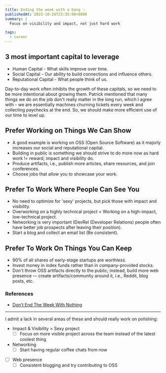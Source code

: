 ```yaml
---
title: Ending the week with a bang 💥
publishedAt: 2023-10-28T23:35:00+0800
summary: |
  Focus on visibility and impact, not just hard work

tags:
  - career
---
```


## 3 most important capital to leverage

- Human Capital - What skills improve over time.
- Social Capital - Our ability to build connections and influence others.
- Reputational Capital - What people think of us.

Day-to-day work often inhibits the growth of these capitals, so we need to be more intentional about growing them.
Patrick mentioned that many things we do on the job don't really matter in the long run, which I agree with - we are
essentially machines churning tickets every week and collecting paychecks at the end. So, we should make more efficient
use of our time to level up.

## Prefer Working on Things We Can Show

- A good example is working on OSS (Open Source Software) as it majorly increases our social and reputational capital.
- Building in public is something we should strive to do more now as hard work != reward; impact and visibility do.
- Produce artifacts, i.e., publish more articles, share resources, and join conferences.
- Choose jobs that allow you to showcase your work.

## Prefer To Work Where People Can See You

- No need to optimize for 'sexy' projects, but pick those with impact and visibility.
- Overworking on a highly technical project < Working on a high-impact, low-technical project.
- Networking is very important (DevRel (Developer Relations) people often have better job prospects after leaving their position).
- Start a blog and collect an email list (Be consistent).

## Prefer To Work On Things You Can Keep

- 90% of all shares of early-stage startups are worthless.
- Invest money in index funds rather than in company-provided stocks.
- Don't throw OSS artifacts directly to the public; instead, build more web presence — create artifacts/community around it, i.e., Reddit, blog posts, etc.

### References

- [Don't End The Week With Nothing](https://training.kalzumeus.com/newsletters/archive/do-not-end-the-week-with-nothing)

---

I admit a lack in several areas of these and should really work on polishing:

- Impact & Visibility > Sexy project
  - [ ] Focus on more visible project across the team instead of the latest coolest thing
- Networking
  - [ ] Start having regular coffee chats from now
- [ ] Web presence
  - [ ] Consistent blogging and try contributing to OSS
